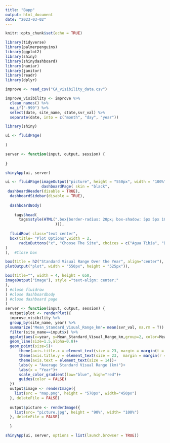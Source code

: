 ```yaml
---
title: "Bapp"
output: html_document
date: "2023-03-02"
---
```


```r
knitr::opts_chunk$set(echo = TRUE)
```

```r
library(tidyverse)
library(palmerpenguins)
library(ggplot2)
library(shiny)
library(shinydashboard)
library(naniar)
library(janitor)
library(readr)
library(dplyr)
```

```r
improve <- read_csv("CA_visibility_data.csv")
```

```r
improve_visibility <- improve %>% 
  clean_names() %>% 
  na_if("-999") %>% 
  select(date, site_name, state,svr_val) %>% 
  separate(date, into = c("month", "day", "year"))
```
```r
library(shiny)

ui <- fluidPage(
  
)

server <- function(input, output, session) {
  
}

shinyApp(ui, server)
```



```r
ui <- fluidPage(imageOutput("picture", height = "550px", width = "100%"),
                dashboardPage( skin = "black",
 dashboardHeader(disable = TRUE),
  dashboardSidebar(disable = TRUE),
  
  dashboardBody(
   
    tags$head(
      tags$style(HTML(".box{border-radius: 20px; box-shadow: 5px 5px 10px #888888;}"
                      ))),
    
  fluidRow( class="text center",
  box(title= "Plot Options",width = 2,
      radioButtons("x", "Choose The Site", choices = c("Agua Tibia", "Bliss SP (TRPA)", "Bliss SP (TRPA) (RHTS)", "Death Valley NP", "Dome Lands Wilderness", "Fresno", "Hoover", "Joshua Tree NP", "Kaiser", "Lake Tahoe Community College", "Lassen Volcanic NP", "Lava Beds NM", "Owens Valley", "Pinnacles NM", "Point Reyes National Seashore", "Redwood NP", "San Gabriel", "San Gorgonio Wilderness", "San Rafael", "Sequoia NP", "Trinity", "Wrightwood", "Yosemite NP")
)
),  #Close box     

box(title = h2("Standard Visual Range Over the Year", align="center"), width = 6, align="center",solidHeader = T,
plotOutput("plot", width = "550px", height = "525px")),

box(title="", width = 4, height = 650,
imageOutput("image"), style ="text-align: center;"
),
) #close fluidrow
) #close dashboardbody
) #close dashboard page
)
server <- function(input, output, session) {
  output$plot <- renderPlot({
  improve_visibility %>% 
  group_by(site_name, year) %>% 
  summarize("Mean_Standard_Visual_Range_km"= mean(svr_val, na.rm = T)) %>% 
  filter(site_name==input$x) %>% 
  ggplot(aes(x=year, y=Mean_Standard_Visual_Range_km,group=2, color=Mean_Standard_Visual_Range_km))+
  geom_line(size=1.5,alpha=0.8)+
  geom_point(size=5)+
      theme(axis.title.x = element_text(size = 23, margin = margin(t = 15)))+
      theme(axis.title.y = element_text(size = 23,  margin = margin(r = 20)))+
      theme(axis.text = element_text(size = 14))+
      labs(y = "Average Standard Visual Range (km)")+
      labs(x = "Year")+
      scale_color_gradient(low="blue", high="red")+
      guides(color = FALSE)
  })
  output$image <- renderImage({
    list(src = "map.png", height = "570px", width="450px")
  }, deleteFile = FALSE)
  
  output$picture <- renderImage({
    list(src= "picture.jpg", height = "90%", width= "100%")
  }, deleteFile = FALSE)
    
  }

shinyApp(ui, server, options = list(launch.browser = TRUE))
```




